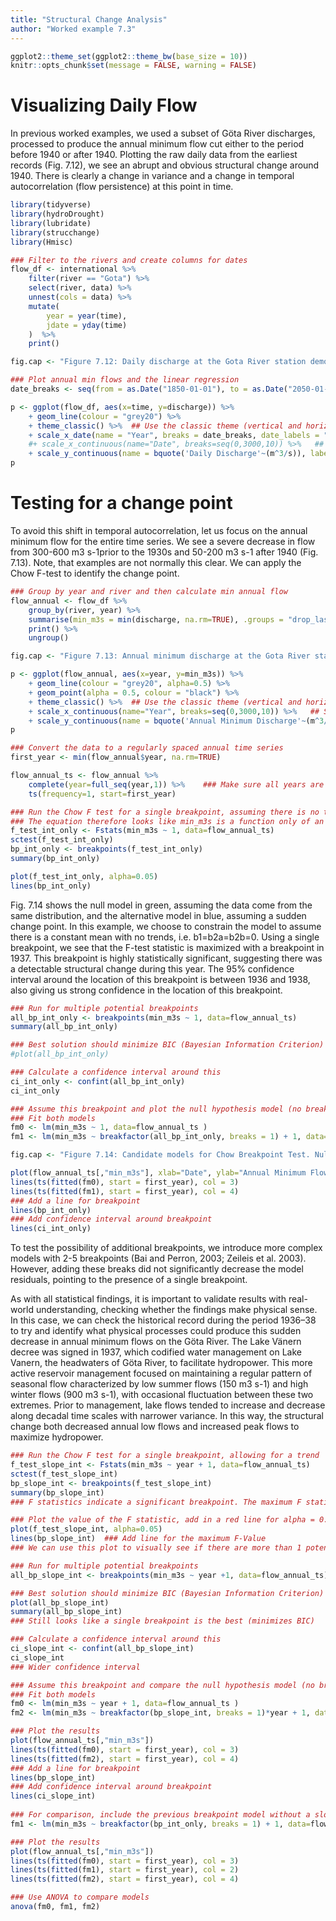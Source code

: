 ```yaml
---
title: "Structural Change Analysis"
author: "Worked example 7.3"
---
```


```r
ggplot2::theme_set(ggplot2::theme_bw(base_size = 10))
knitr::opts_chunk$set(message = FALSE, warning = FALSE)
```

# Visualizing Daily Flow
In previous worked examples, we used a subset of Göta River discharges, processed to produce the annual minimum flow cut either to the period before 1940 or after 1940. Plotting the raw daily data from the earliest records (Fig. 7.12), we see an abrupt and obvious structural change around 1940. There is clearly a change in variance and a change in temporal autocorrelation (flow persistence) at this point in time. 

```r
library(tidyverse)
library(hydroDrought)
library(lubridate)
library(strucchange)
library(Hmisc)

### Filter to the rivers and create columns for dates
flow_df <- international %>%
	filter(river == "Gota") %>%
	select(river, data) %>%
	unnest(cols = data) %>%
	mutate(
		year = year(time),
		jdate = yday(time)
	)  %>%
	print()
```

```r
fig.cap <- "Figure 7.12: Daily discharge at the Gota River station demonstrating a visually clear structural change."
```

```r
### Plot annual min flows and the linear regression
date_breaks <- seq(from = as.Date("1850-01-01"), to = as.Date("2050-01-01"), by = "10 years")

p <- ggplot(flow_df, aes(x=time, y=discharge)) %>%
	+ geom_line(colour = "grey20") %>%
	+ theme_classic() %>%  ## Use the classic theme (vertical and horizontal axes)
	+ scale_x_date(name = "Year", breaks = date_breaks, date_labels = "%Y") %>%
	#+ scale_x_continuous(name="Date", breaks=seq(0,3000,10)) %>%   ## Set the x-axis title and style to be years with breaks every 10 years
	+ scale_y_continuous(name = bquote('Daily Discharge'~(m^3/s)), labels = scales::comma) 
p
```

# Testing for a change point

To avoid this shift in temporal autocorrelation, let us focus on the annual minimum flow for the entire time series. We see a severe decrease in flow from 300-600 m3 s-1prior to the 1930s and 50-200 m3 s-1 after 1940 (Fig. 7.13). Note, that examples are not normally this clear. We can apply the Chow F-test to identify the change point. 

```r
### Group by year and river and then calculate min annual flow
flow_annual <- flow_df %>%
	group_by(river, year) %>%
	summarise(min_m3s = min(discharge, na.rm=TRUE), .groups = "drop_last") %>%
	print() %>%
	ungroup()
```

```r
fig.cap <- "Figure 7.13: Annual minimum discharge at the Gota River station for the full period (1850-present)."
```

```r
p <- ggplot(flow_annual, aes(x=year, y=min_m3s)) %>%
	+ geom_line(colour = "grey20", alpha=0.5) %>%
	+ geom_point(alpha = 0.5, colour = "black") %>%
	+ theme_classic() %>%  ## Use the classic theme (vertical and horizontal axes)
	+ scale_x_continuous(name="Year", breaks=seq(0,3000,10)) %>%   ## Set the x-axis title and style to be years with breaks every 10 years
	+ scale_y_continuous(name = bquote('Annual Minimum Discharge'~(m^3/s)), labels = scales::comma) 
p
```

```r
### Convert the data to a regularly spaced annual time series
first_year <- min(flow_annual$year, na.rm=TRUE)

flow_annual_ts <- flow_annual %>% 
	complete(year=full_seq(year,1)) %>%    ### Make sure all years are included using the complete command
	ts(frequency=1, start=first_year) 

### Run the Chow F test for a single breakpoint, assuming there is no trend in the data (ie intercept only)
### The equation therefore looks like min_m3s is a function only of an intercept (designated by a 1)
f_test_int_only <- Fstats(min_m3s ~ 1, data=flow_annual_ts)
sctest(f_test_int_only)
bp_int_only <- breakpoints(f_test_int_only)
summary(bp_int_only)
```

```r
plot(f_test_int_only, alpha=0.05)
lines(bp_int_only) 
```

Fig. 7.14 shows the null model in green, assuming the data come from the same distribution, and the alternative model in blue, assuming a sudden change point. In this example, we choose to constrain the model to assume there is a constant mean with no trends, i.e. b1=b2a=b2b=0. Using a single breakpoint, we see that the F-test statistic is maximized with a breakpoint in 1937. This breakpoint is highly statistically significant, suggesting there was a detectable structural change during this year. The 95% confidence interval around the location of this breakpoint is between 1936 and 1938, also giving us strong confidence in the location of this breakpoint. 


```r
### Run for multiple potential breakpoints
all_bp_int_only <- breakpoints(min_m3s ~ 1, data=flow_annual_ts)
summary(all_bp_int_only)

### Best solution should minimize BIC (Bayesian Information Criterion)
#plot(all_bp_int_only)

### Calculate a confidence interval around this
ci_int_only <- confint(all_bp_int_only)
ci_int_only

### Assume this breakpoint and plot the null hypothesis model (no breakpoint, intercept only) vs the alternative (breakpoint, intercept only)
### Fit both models
fm0 <- lm(min_m3s ~ 1, data=flow_annual_ts )
fm1 <- lm(min_m3s ~ breakfactor(all_bp_int_only, breaks = 1) + 1, data=flow_annual_ts )
```

```r
fig.cap <- "Figure 7.14: Candidate models for Chow Breakpoint Test. Null model (no breakpoint) shown in green, while the alternative model (single breakpoint) is shown in blue. Location of the breakpoint shown with a dashed line and a 95% confidence interval in red."
```

```r
plot(flow_annual_ts[,"min_m3s"], xlab="Date", ylab="Annual Minimum Flow (m3s)")
lines(ts(fitted(fm0), start = first_year), col = 3)
lines(ts(fitted(fm1), start = first_year), col = 4)
### Add a line for breakpoint
lines(bp_int_only)
### Add confidence interval around breakpoint
lines(ci_int_only)
```

To test the possibility of additional breakpoints, we introduce more complex models with 2-5 breakpoints (Bai and Perron, 2003; Zeileis et al. 2003). However, adding these breaks did not significantly decrease the model residuals, pointing to the presence of a single breakpoint.

As with all statistical findings, it is important to validate results with real-world understanding, checking whether the findings make physical sense. In this case, we can check the historical record during the period 1936–38 to try and identify what physical processes could produce this sudden decrease in annual minimum flows on the Göta River. The Lake Vänern decree was signed in 1937, which codified water management on Lake Vanern, the headwaters of Göta River, to facilitate hydropower. This more active reservoir management focused on maintaining a regular pattern of seasonal flow characterized by low summer flows (150 m3 s-1) and high winter flows (900 m3 s-1), with occasional fluctuation between these two extremes. Prior to management, lake flows tended to increase and decrease along decadal time scales with narrower variance. In this way, the structural change both decreased annual low flows and increased peak flows to maximize hydropower. 


```r
### Run the Chow F test for a single breakpoint, allowing for a trend
f_test_slope_int <- Fstats(min_m3s ~ year + 1, data=flow_annual_ts)
sctest(f_test_slope_int)
bp_slope_int <- breakpoints(f_test_slope_int)
summary(bp_slope_int)
### F statistics indicate a significant breakpoint. The maximum F statistic (most severe breakpoint) occurs at 1956

### Plot the value of the F statistic, add in a red line for alpha = 0.05, rejection criteria
plot(f_test_slope_int, alpha=0.05)
lines(bp_slope_int)  ### Add line for the maximum F-Value
### We can use this plot to visually see if there are more than 1 potential break points

### Run for multiple potential breakpoints
all_bp_slope_int <- breakpoints(min_m3s ~ year +1, data=flow_annual_ts)

### Best solution should minimize BIC (Bayesian Information Criterion)
plot(all_bp_slope_int)
summary(all_bp_slope_int)
### Still looks like a single breakpoint is the best (minimizes BIC)

### Calculate a confidence interval around this
ci_slope_int <- confint(all_bp_slope_int)
ci_slope_int
### Wider confidence interval

### Assume this breakpoint and compare the null hypothesis model (no breakpoint, slope intercept model) vs the alternative (breakpoint, slope intercept)
### Fit both models
fm0 <- lm(min_m3s ~ year + 1, data=flow_annual_ts )
fm2 <- lm(min_m3s ~ breakfactor(bp_slope_int, breaks = 1)*year + 1, data=flow_annual_ts )

### Plot the results
plot(flow_annual_ts[,"min_m3s"])
lines(ts(fitted(fm0), start = first_year), col = 3)
lines(ts(fitted(fm2), start = first_year), col = 4)
### Add a line for breakpoint
lines(bp_slope_int)
### Add confidence interval around breakpoint
lines(ci_slope_int)
	 
### For comparison, include the previous breakpoint model without a slope
fm1 <- lm(min_m3s ~ breakfactor(bp_int_only, breaks = 1) + 1, data=flow_annual_ts )

### Plot the results
plot(flow_annual_ts[,"min_m3s"])
lines(ts(fitted(fm0), start = first_year), col = 3)
lines(ts(fitted(fm1), start = first_year), col = 2)
lines(ts(fitted(fm2), start = first_year), col = 4)

### Use ANOVA to compare models
anova(fm0, fm1, fm2)
```



